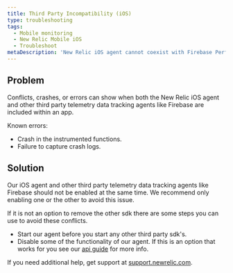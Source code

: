 ```yaml
---
title: Third Party Incompatibility (iOS)
type: troubleshooting
tags:
  - Mobile monitoring
  - New Relic Mobile iOS
  - Troubleshoot
metaDescription: 'New Relic iOS agent cannot coexist with Firebase PerfMon SDK'
---
```


## Problem

Conflicts, crashes, or errors can show when both the New Relic iOS agent and other third party telemetry data tracking agents like Firebase are included within an app.

Known errors:
 - Crash in the instrumented functions.
 - Failure to capture crash logs.

## Solution

Our iOS agent and other third party telemetry data tracking agents like Firebase should not be enabled at the same time. We recommend only enabling one or the other to avoid this issue.

If it is not an option to remove the other sdk there are some steps you can use to avoid these conflicts.
- Start our agent before you start any other third party sdk's.
- Disable some of the functionality of our agent. If this is an option that works for you see our [api guide](/docs/mobile-monitoring/new-relic-mobile-ios/ios-sdk-api/ios-agent-configuration-feature-flags) for more info.

If you need additional help, get support at [support.newrelic.com](https://support.newrelic.com).
